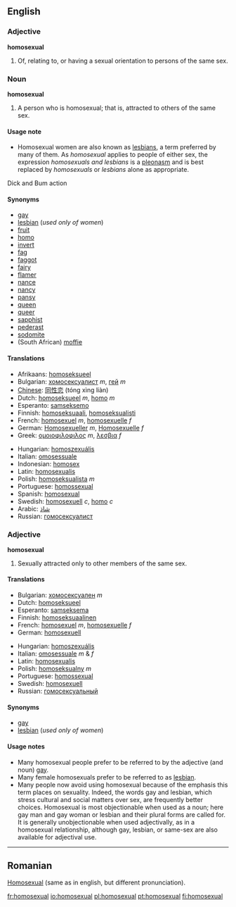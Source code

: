==English==
===Adjective===
'''homosexual'''
# Of, relating to, or having a sexual orientation to persons of the same sex.

===Noun===
'''homosexual'''
# A person who is homosexual; that is, attracted to others of the same sex.

====Usage note====
*Homosexual women are also known as [[lesbian]]s, a term preferred by many of them.  As ''homosexual'' applies to people of either sex, the expression ''homosexuals and lesbians'' is a [[pleonasm]] and is best replaced by ''homosexuals'' or ''lesbians'' alone as appropriate.
Dick and Bum action
====Synonyms====
*[[gay]]
*[[lesbian]] (''used only of women'')
*[[fruit]]
*[[homo]]
*[[invert]]
*[[fag]]
*[[faggot]]
*[[fairy]]
*[[flamer]]
*[[nance]]
*[[nancy]]
*[[pansy]]
*[[queen]]
*[[queer]]
*[[sapphist]]
*[[pederast]]
*[[sodomite]]
*(South African) [[moffie]]

====Translations====
{{top}}
*Afrikaans: [[homoseksueel]]
*Bulgarian: [[хомосексуалист]] ''m'', [[гей]] ''m'' <!--, [[педал]] ''m'' (highly offensive) this is not an idiomatic translation - belongs under "queer" and the like -->
*[[Chinese]]: [[同性恋]] (tóng xìng liàn)
*Dutch: [[homoseksueel]] ''m'', [[homo]] ''m''
*Esperanto: [[samseksemo]]
*Finnish: [[homoseksuaali]], [[homoseksualisti]]
*French: [[homosexuel]] ''m'', [[homosexuelle]] ''f''
*German: [[Homosexueller]] ''m'', [[Homosexuelle]] ''f''
*Greek: [[ομοιοφιλοφιλος]] ''m'', [[λεσβια]] ''f''
{{mid}}
*Hungarian: [[homoszexuális]]
*Italian: [[omosessuale]]
*Indonesian: [[homosex]]
*Latin: [[homosexualis]]
*Polish: [[homoseksualista]] ''m''
*Portuguese: [[homossexual]]
*Spanish: [[homosexual]]
*Swedish: [[homosexuell]] ''c'', [[homo]] ''c''
*Arabic: [[شاذ]]
*Russian: [[гомосексуалист]]
{{bottom}}

===Adjective===
'''homosexual'''
# Sexually attracted only to other members of the same sex.

====Translations====
{{top}}
*Bulgarian: [[хомосексуален]] ''m''
*Dutch: [[homoseksueel]]
*Esperanto: [[samseksema]]
*Finnish: [[homoseksuaalinen]]
*French: [[homosexuel]] ''m'', [[homosexuelle]] ''f''
*German: [[homosexuell]]
{{mid}}
*Hungarian: [[homoszexuális]]
*Italian: [[omosessuale]] ''m'' & ''f''
*Latin: [[homosexualis]]
*Polish: [[homoseksualny]] ''m''
*Portuguese: [[homossexual]]
*Swedish: [[homosexuell]]
*Russian: [[гомосексуальный]]
{{bottom}}

====Synonyms====
*[[gay]]
*[[lesbian]] (''used only of women'')

====Usage notes====
*Many homosexual people prefer to be referred to by the adjective (and noun) [[gay]].
*Many female homosexuals prefer to be referred to as [[lesbian]].
*Many people now avoid using homosexual because of the emphasis this term places on sexuality. Indeed, the words gay and lesbian, which stress cultural and social matters over sex, are frequently better choices. Homosexual is most objectionable when used as a noun; here gay man and gay woman or lesbian and their plural forms are called for. It is generally unobjectionable when used adjectivally, as in a homosexual relationship, although gay, lesbian, or same-sex are also available for adjectival use.
----

==Romanian==
[[Homosexual]] (same as in english, but different pronunciation).
<!--is this the adjective or the noun?  Please format correctly.-->

[[fr:homosexual]]
[[io:homosexual]]
[[pl:homosexual]]
[[pt:homosexual]]
[[fi:homosexual]]